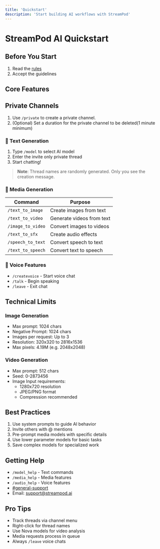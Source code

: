 ```yaml
---
title: 'Quickstart'
description: 'Start building AI workflows with StreamPod'
---
```


# StreamPod AI Quickstart

## Before You Start
1. Read the [rules](https://discord.com/channels/1245569640265023572/1295991237064527873)
2. Accept the guidelines

## Core Features

## Private Channels

1. Use `/private` to create a private channel. 
2. (Optional) Set a duration for the private channel to be deleted(1 minute minimum)

### 📝 Text Generation
1. Type `/model` to select AI model
3. Enter the invite only private thread
4. Start chatting!

> **Note**: Thread names are randomly generated. Only you see the creation message.

### 🎨 Media Generation
| Command | Purpose |
|---------|----------|
| `/text_to_image`  | Create images from text |
| `/text_to_video`  | Generate videos from text |
| `/image_to_video` | Convert images to videos |
| `/text_to_sfx`    | Create audio effects |
| `/speech_to_text` | Convert speech to text |
| `/text_to_speech` | Convert text to speech |

### 🎤 Voice Features
- `/createvoice` - Start voice chat
- `/talk` - Begin speaking
- `/leave` - Exit chat

## Technical Limits

### Image Generation
- Max prompt: 1024 chars
- Negative Prompt: 1024 chars
- Images per request: Up to 3
- Resolution: 320x320 to 2816x1536
- Max pixels: 4.19M (e.g. 2048x2048)

### Video Generation
- Max prompt: 512 chars
- Seed: 0-2873456
- Image Input requirements:
  - 1280x720 resolution
  - JPEG/PNG format
  - Compression recommended

## Best Practices
1. Use system prompts to guide AI behavior
2. Invite others with @ mentions
3. Pre-prompt media models with specific details
4. Use lower parameter models for basic tasks
5. Save complex models for specialized work

## Getting Help
- `/model_help` - Text commands
- `/media_help` - Media features 
- `/audio_help` - Voice features
- [#general-support](https://discord.com/channels/1245569640265023572/1295950195439177748)
- Email: support@streampod.ai

## Pro Tips
- Track threads via channel menu
- Right-click for thread names
- Use Nova models for video analysis
- Media requests process in queue
- Always `/leave` voice chats
